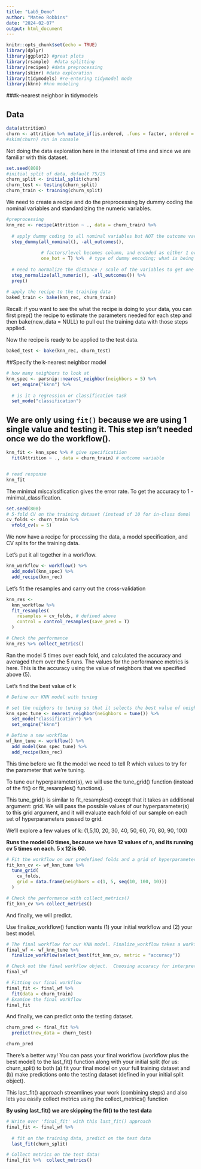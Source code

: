 ```yaml
---
title: "Lab5_Demo"
author: "Mateo Robbins"
date: "2024-02-07"
output: html_document
---
```


```r
knitr::opts_chunk$set(echo = TRUE)
library(dplyr)    
library(ggplot2) #great plots
library(rsample)  #data splitting 
library(recipes) #data preprocessing
library(skimr) #data exploration
library(tidymodels) #re-entering tidymodel mode
library(kknn) #knn modeling
```

###k-nearest neighbor in tidymodels

## Data

```r
data(attrition)
churn <- attrition %>% mutate_if(is.ordered, .funs = factor, ordered = F) 
#skim(churn) run in console
```

Not doing the data exploration here in the interest of time and since we are familiar with this dataset.

```r
set.seed(808)
#initial split of data, default 75/25
churn_split <- initial_split(churn)
churn_test <- testing(churn_split)
churn_train <- training(churn_split)
```

We need to create a recipe and do the preprocessing by dummy coding the nominal variables and standardizing the numeric variables.

```r
#preprocessing
knn_rec <- recipe(Attrition ~ ., data = churn_train) %>% 
  
  # apply dummy coding to all nominal variables but NOT the outcome variables
  step_dummy(all_nominal(), -all_outcomes(),
             
             # factors/level becomes column, and encoded as either 1 or 0
             one_hot = T) %>%  # type of dummy encoding; what is being applied to the variables
  
  # need to normalize the distance / scale of the variables to get one the same scale
  step_normalize(all_numeric(), -all_outcomes()) %>% 
  prep()
  
# apply the recipe to the training data 
baked_train <- bake(knn_rec, churn_train)
```

Recall: if you want to see the what the recipe is doing to your data, you can first prep() the recipe to estimate the parameters needed for each step and then bake(new_data = NULL) to pull out the training data with those steps applied.

Now the recipe is ready to be applied to the test data.

```r
baked_test <- bake(knn_rec, churn_test)
```

##Specify the k-nearest neighbor model

```r
# how many neighbors to look at 
knn_spec <- parsnip::nearest_neighbor(neighbors = 5) %>% 
  set_engine("kknn") %>% 
  
  # is it a regression or classification task
  set_mode("classification") 
```

## We are only using `fit()` because we are using 1 single value and testing it. This step isn't needed once we do the workflow(). 
```r
knn_fit <- knn_spec %>% # give specificatiion
  fit(Attrition ~ ., data = churn_train) # outcome variable


# read response
knn_fit
```

The minimal miscalssification gives the error rate. To get the accuracy to 1 - minimal_classification.

```r
set.seed(808)
# 5-fold CV on the training dataset (instead of 10 for in-class demo)
cv_folds <- churn_train %>% 
  vfold_cv(v = 5)

```

We now have a recipe for processing the data, a model specification, and CV splits for the training data.

Let's put it all together in a workflow.

```r
knn_workflow <- workflow() %>% 
  add_model(knn_spec) %>% 
  add_recipe(knn_rec)

```

Let's fit the resamples and carry out the cross-validation
```r
knn_res <- 
  knn_workflow %>% 
  fit_resamples(
    resamples = cv_folds, # defined above 
    control = control_resamples(save_pred = T)
  )
```

```r
# Check the performance
knn_res %>% collect_metrics()
```
Ran the model 5 times over each fold, and calculated the accuracy and averaged them over the 5 runs. The values for the performance metrics is here. This is the accuracy using the value of neighbors that we specified above (5). 

Let's find the best value of k
```r
# Define our KNN model with tuning

# set the neigbors to tuning so that it selects the best value of neighbors to increase accuracy
knn_spec_tune <- nearest_neighbor(neighbors = tune()) %>% 
  set_mode("classification") %>% 
  set_engine("kknn")

```

```r
# Define a new workflow
wf_knn_tune <- workflow() %>% 
  add_model(knn_spec_tune) %>% 
  add_recipe(knn_rec)
```

This time before we fit the model we need to tell R which values to try for the parameter that we're tuning.

To tune our hyperparameter(s), we will use the tune_grid() function (instead of the fit() or fit_resamples() functions).

This tune_grid() is similar to fit_resamples() except that it takes an additional argument: grid. We will pass the possible values of our hyperparameter(s) to this grid argument, and it will evaluate each fold of our sample on each set of hyperparameters passed to grid.

We'll explore a few values of k: (1,5,10, 20, 30, 40, 50, 60, 70, 80, 90, 100)

**Runs the model 60 times, because we have 12 values of n, and its running cv 5 times on each. 5 x 12 is 60.**
```r
# Fit the workflow on our predefined folds and a grid of hyperparameters
fit_knn_cv <- wf_knn_tune %>% 
  tune_grid(
    cv_folds,
    grid = data.frame(neighbors = c(1, 5, seq(10, 100, 10)))
  )

# Check the performance with collect_metrics()
fit_knn_cv %>% collect_metrics()
```

And finally, we will predict.

Use finalize_workflow() function wants (1) your initial workflow and (2) your best model.

```r
# The final workflow for our KNN model. Finalize_workflow takes a workflow and a set of parameters.  In this case, that set is just the best value of k
final_wf <- wf_knn_tune %>% 
  finalize_workflow(select_best(fit_knn_cv, metric = "accuracy"))

# Check out the final workflow object.  Choosing accuracy for interpretability in this simple binary context
final_wf
```

```r
# Fitting our final workflow
final_fit <- final_wf %>% 
  fit(data = churn_train)
# Examine the final workflow
final_fit
```

And finally, we can predict onto the testing dataset.

```r
churn_pred <- final_fit %>% 
  predict(new_data = churn_test)

churn_pred
```

There's a better way! You can pass your final workflow (workflow plus the best model) to the last_fit() function along with your initial split (for us: churn_split) to both (a) fit your final model on your full training dataset and (b) make predictions onto the testing dataset (defined in your initial split object).

This last_fit() approach streamlines your work (combining steps) and also lets you easily collect metrics using the collect_metrics() function

**By using last_fit() we are skipping the fit() to the test data**

```r
# Write over 'final_fit' with this last_fit() approach
final_fit <- final_wf %>% 
  
  # fit on the training data, predict on the test data 
  last_fit(churn_split)

# Collect metrics on the test data!
final_fit %>%  collect_metrics()
```
